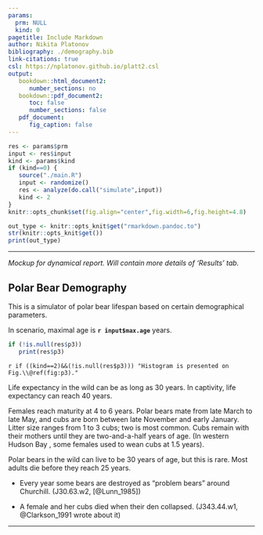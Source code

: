 ```yaml
---
params:
  prm: NULL
  kind: 0
pagetitle: Include Markdown
author: Nikita Platonov
bibliography: ./demography.bib
link-citations: true
csl: https://nplatonov.github.io/platt2.csl
output:
   bookdown::html_document2:
      number_sections: no
   bookdown::pdf_document2:
      toc: false
      number_sections: false
   pdf_document:
      fig_caption: false
---
```


```r
res <- params$prm
input <- res$input
kind <- params$kind
if (kind==0) {
   source("./main.R")
   input <- randomize()
   res <- analyze(do.call("simulate",input))
   kind <- 2
}
knitr::opts_chunk$set(fig.align="center",fig.width=6,fig.height=4.8)
```

```r
out_type <- knitr::opts_knit$get("rmarkdown.pandoc.to")
str(knitr::opts_knit$get())
print(out_type)
```
---- 

*Mockup for dynamical report. Will contain more details of 'Results' tab.*

## Polar Bear Demography

This is a simulator of polar bear lifespan based on certain demographical parameters.

In scenario, maximal age is **`r input$max.age`** years.


```r
if (!is.null(res$p3))
   print(res$p3)
```

`r if ((kind==2)&&(!is.null(res$p3))) "Histogram is presented on Fig.\\@ref(fig:p3)."`

Life expectancy in the wild can be as long as 30 years. In captivity, life expectancy can reach 40 years.

Females reach maturity at 4 to 6 years. Polar bears mate from late March to late May, and cubs are born between late November and early January. Litter size ranges from 1 to 3 cubs; two is most common. Cubs remain with their mothers until they are two-and-a-half years of age. (In western Hudson Bay , some females used to wean cubs at 1.5 years).


Polar bears in the wild can live to be 30 years of age, but this is rare. Most adults die before they reach 25 years.

+ Every year some bears are destroyed as "problem bears" around Churchill. (J30.63.w2, [@Lunn_1985])

+ A female and her cubs died when their den collapsed. (J343.44.w1, @Clarkson_1991 wrote about it)

---
